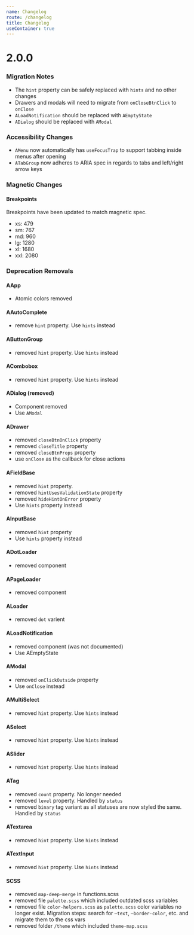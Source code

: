 ```yaml
---
name: Changelog
route: /changelog
title: Changelog
useContainer: true
---
```


# 2.0.0

### Migration Notes

- The `hint` property can be safely replaced with `hints` and no other changes
- Drawers and modals will need to migrate from `onCloseBtnClick` to `onClose`
- `ALoadNotification` should be replaced with `AEmptyState`
- `ADialog` should be replaced with `AModal`

### Accessibility Changes

- `AMenu` now automatically has `useFocusTrap` to support tabbing inside menus after opening
- `ATabGroup` now adheres to ARIA spec in regards to tabs and left/right arrow keys

### Magnetic Changes

#### Breakpoints

Breakpoints have been updated to match magnetic spec.

- xs: 479
- sm: 767
- md: 960
- lg: 1280
- xl: 1680
- xxl: 2080

### Deprecation Removals

#### AApp

- Atomic colors removed

#### AAutoComplete

- remove `hint` property. Use `hints` instead

#### AButtonGroup

- removed `hint` property. Use `hints` instead

#### ACombobox

- removed `hint` property. Use `hints` instead

#### ADialog (removed)

- Component removed
- Use `AModal`

#### ADrawer

- removed `closeBtnOnClick` property
- removed `closeTitle` property
- removed `closeBtnProps` property
- use `onClose` as the callback for close actions

#### AFieldBase

- removed `hint` property.
- removed `hintUsesValidationState` property
- removed `hideHintOnError` property
- Use `hints` property instead

#### AInputBase

- removed `hint` property
- Use `hints` property instead

#### ADotLoader

- removed component

#### APageLoader

- removed component

#### ALoader

- removed `dot` varient

#### ALoadNotification

- removed component (was not documented)
- Use AEmptyState

#### AModal

- removed `onClickOutside` property
- Use `onClose` instead

#### AMultiSelect

- removed `hint` property. Use `hints` instead

#### ASelect

- removed `hint` property. Use `hints` instead

#### ASlider

- removed `hint` property. Use `hints` instead

#### ATag

- removed `count` property. No longer needed
- removed `level` property. Handled by `status`
- removed `binary` tag variant as all statuses are now styled the same. Handled by `status`

#### ATextarea

- removed `hint` property. Use `hints` instead

#### ATextInput

- removed `hint` property. Use `hints` instead

#### SCSS

- removed `map-deep-merge` in functions.scss
- removed file `palette.scss` which included outdated scss variables
- removed file `color-helpers.scss` as `palette.scss` color variables no longer exist.
  Migration steps: search for `—text`, `—border-color`, etc. and migrate them to the css vars
- removed folder `/theme` which included `theme-map.scss`
